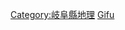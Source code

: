 {{日本行政區劃分類導航|山峰}}
{{Commonscat|Mountains of Gifu prefecture}}

[[Category:岐阜縣地理|Category:岐阜縣地理]]
[[Category:日本各都道府縣山峰|Gifu]]